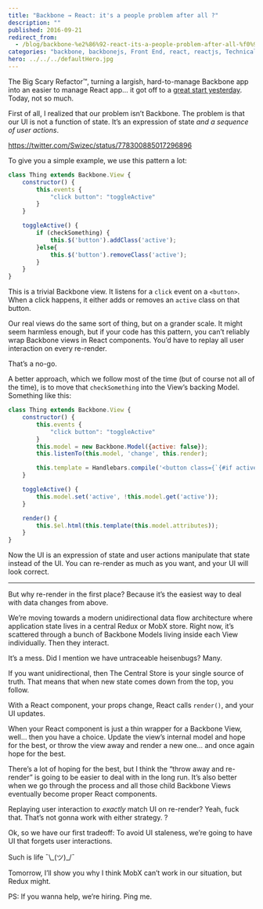 ```yaml
---
title: "Backbone → React: it's a people problem after all ?"
description: ""
published: 2016-09-21
redirect_from:
  - /blog/backbone-%e2%86%92-react-its-a-people-problem-after-all-%f0%9f%98%91/swizec/7049
categories: "backbone, backbonejs, Front End, react, reactjs, Technical"
hero: ../../../defaultHero.jpg
---
```


The Big Scary Refactor™, turning a largish, hard-to-manage Backbone app into an easier to manage React app… it got off to a [great start yesterday](https://swizec.com/blog/backbone-react-step-1/). Today, not so much.

First of all, I realized that our problem isn’t Backbone. The problem is that our UI is not a function of state. It’s an expression of state _and a sequence of user actions_.

https://twitter.com/Swizec/status/778300885017296896

To give you a simple example, we use this pattern a lot:

```javascript
class Thing extends Backbone.View {
	constructor() {
		this.events {
			"click button": "toggleActive"
		}
	}

	toggleActive() {
		if (checkSomething) {
			this.$('button').addClass('active');
		}else{
			this.$('button').removeClass('active');
		}
	}
}
```

This is a trivial Backbone view. It listens for a `click` event on a `<button>`. When a click happens, it either adds or removes an `active` class on that button.

Our real views do the same sort of thing, but on a grander scale. It might seem harmless enough, but if your code has this pattern, you can’t reliably wrap Backbone views in React components. You’d have to replay all user interaction on every re-render.

That’s a no-go.

A better approach, which we follow most of the time (but of course not all of the time), is to move that `checkSomething` into the View’s backing Model. Something like this:

```javascript
class Thing extends Backbone.View {
	constructor() {
		this.events {
			"click button": "toggleActive"
		}
		this.model = new Backbone.Model({active: false});
		this.listenTo(this.model, 'change', this.render);

		this.template = Handlebars.compile('<button class={`{#if active}active{/if}`}>Button</button>');
	}

	toggleActive() {
		this.model.set('active', !this.model.get('active'));
	}

	render() {
		this.$el.html(this.template(this.model.attributes));
	}
}
```

Now the UI is an expression of state and user actions manipulate that state instead of the UI. You can re-render as much as you want, and your UI will look correct.

---

But why re-render in the first place? Because it’s the easiest way to deal with data changes from above.

We’re moving towards a modern unidirectional data flow architecture where application state lives in a central Redux or MobX store. Right now, it’s scattered through a bunch of Backbone Models living inside each View individually. Then they interact.

It’s a mess. Did I mention we have untraceable heisenbugs? Many.

If you want unidirectional, then The Central Store is your single source of truth. That means that when new state comes down from the top, you follow.

With a React component, your props change, React calls `render()`, and your UI updates.

When your React component is just a thin wrapper for a Backbone View, well… then you have a choice. Update the view’s internal model and hope for the best, or throw the view away and render a new one… and once again hope for the best.

There’s a lot of hoping for the best, but I think the “throw away and re-render” is going to be easier to deal with in the long run. It’s also better when we go through the process and all those child Backbone Views eventually become proper React components.

Replaying user interaction to _exactly_ match UI on re-render? Yeah, fuck that. That’s not gonna work with either strategy. ?

Ok, so we have our first tradeoff: To avoid UI staleness, we’re going to have UI that forgets user interactions.

Such is life ¯\\\_(ツ)\_/¯

Tomorrow, I’ll show you why I think MobX can’t work in our situation, but Redux might.

PS: If you wanna help, we’re hiring. Ping me.